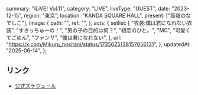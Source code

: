   summary: "iLiVE! Vol.11",
  category: "LIVE",
  liveType: "GUEST",
  date: "2023-12-15",
  region: "東京",
  location: "KANDA SQUARE HALL",
  present: ["高嶺のなでしこ"],
  image: {
    path: "",
    ref: "",
  },
  acts: {
    setlist: [
      "衣装:僕は君になれない衣装",
      "すきっちゅーの！",
      "男の子の目的は何？",
      "初恋のひと。",
      "MC",
      "可愛くてごめん",
      "ファンサ",
      "僕は君になれない",
    ],
    url: "https://x.com/Mikuru_hositani/status/1735625138157056131",
  },
  updatedAt: "2025-06-14",
};

## リンク

- [公式スケジュール](https://takanenonadeshiko.jp/?p=1453)
